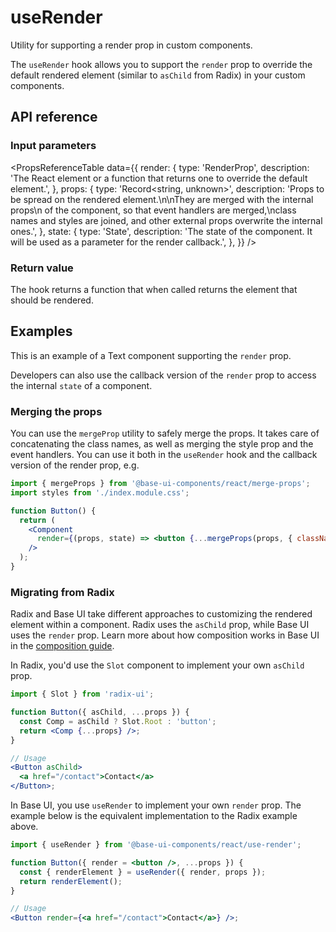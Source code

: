 # useRender

<Subtitle>Utility for supporting a render prop in custom components.</Subtitle>
<Meta name="description" content="Utility for supporting a render prop in custom components." />

The `useRender` hook allows you to support the `render` prop to override the default rendered element (similar to `asChild` from Radix) in your custom components.

## API reference

### Input parameters

<PropsReferenceTable
  data={{
    render: {
      type: 'RenderProp<State>',
      description:
        'The React element or a function that returns one to override the default element.',
    },
    props: {
      type: 'Record<string, unknown>',
      description:
        'Props to be spread on the rendered element.\n\nThey are merged with the internal props\n of the component, so that event handlers are merged,\nclass names and styles are joined, and other external props overwrite the internal ones.',
    },
    state: {
      type: 'State',
      description:
        'The state of the component. It will be used as a parameter for the render callback.',
    },
  }}
/>

### Return value

The hook returns a function that when called returns the element that should be rendered.

## Examples

This is an example of a Text component supporting the `render` prop.

<Demo path="./demos/render" />

Developers can also use the callback version of the `render` prop to access the internal `state` of a component.

<Demo path="./demos/render-callback" />

### Merging the props

You can use the `mergeProp` utility to safely merge the props.
It takes care of concatenating the class names, as well as merging the style prop and the event handlers.
You can use it both in the `useRender` hook and the callback version of the render prop, e.g.

```jsx {7-7} title="Using mergeProps in the render callback"
import { mergeProps } from '@base-ui-components/react/merge-props';
import styles from './index.module.css';

function Button() {
  return (
    <Component
      render={(props, state) => <button {...mergeProps(props, { className: styles.Button })} />}
    />
  );
}
```

### Migrating from Radix

Radix and Base UI take different approaches to customizing the rendered element within a component. Radix uses the `asChild` prop, while Base UI uses the `render` prop. Learn more about how composition works in Base UI in the [composition guide](/react/handbook/composition).

In Radix, you'd use the `Slot` component to implement your own `asChild` prop.

```jsx title="Custom asChild prop with Radix"
import { Slot } from 'radix-ui';

function Button({ asChild, ...props }) {
  const Comp = asChild ? Slot.Root : 'button';
  return <Comp {...props} />;
}

// Usage
<Button asChild>
  <a href="/contact">Contact</a>
</Button>;
```

In Base UI, you use `useRender` to implement your own `render` prop. The example below is the equivalent implementation to the Radix example above.

```jsx title="Custom render prop with Base UI"
import { useRender } from '@base-ui-components/react/use-render';

function Button({ render = <button />, ...props }) {
  const { renderElement } = useRender({ render, props });
  return renderElement();
}

// Usage
<Button render={<a href="/contact">Contact</a>} />;
```

